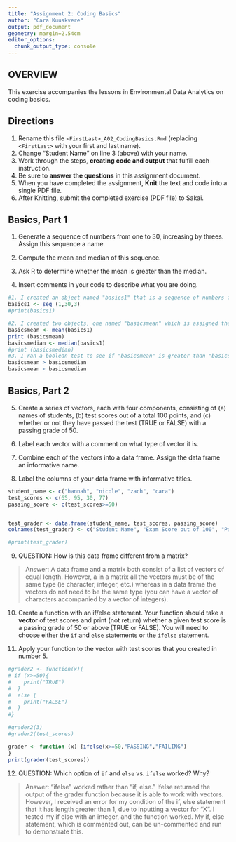 ```yaml
---
title: "Assignment 2: Coding Basics"
author: "Cara Kuuskvere"
output: pdf_document
geometry: margin=2.54cm
editor_options: 
  chunk_output_type: console
---
```


## OVERVIEW

This exercise accompanies the lessons in Environmental Data Analytics on coding basics.

## Directions

1.  Rename this file `<FirstLast>_A02_CodingBasics.Rmd` (replacing `<FirstLast>` with your first and last name).
2.  Change "Student Name" on line 3 (above) with your name.
3.  Work through the steps, **creating code and output** that fulfill each instruction.
4.  Be sure to **answer the questions** in this assignment document.
5.  When you have completed the assignment, **Knit** the text and code into a single PDF file.
6.  After Knitting, submit the completed exercise (PDF file) to Sakai.

## Basics, Part 1

1.  Generate a sequence of numbers from one to 30, increasing by threes. Assign this sequence a name.

2.  Compute the mean and median of this sequence.

3.  Ask R to determine whether the mean is greater than the median.

4.  Insert comments in your code to describe what you are doing.

```r
#1. I created an object named "basics1" that is a sequence of numbers from 1 to 30 increasing by 3's. I then printed this sequence (and commented this action out) to review its outputs and check my work. 
basics1 <- seq (1,30,3)
#print(basics1)

#2. I created two objects, one named "basicsmean" which is assigned the mean value of the sequence "basics1". I then created a "basicsmedian" object, which is assigned the value fo the median of the sequence "basics1." I printed each of these to see their values, which I commented out since that was not requested. 
basicsmean <- mean(basics1)
print (basicsmean)
basicsmedian <- median(basics1)
#print (basicsmedian)
#3. I ran a boolean test to see if "basicsmean" is greater than "basicsmedian", and this returned the value of false. I also ran the boolean to see if the mean is less than the median, which also returned false -- therefore, the values are equal. 
basicsmean > basicsmedian
basicsmean < basicsmedian
```

## Basics, Part 2

5.  Create a series of vectors, each with four components, consisting of (a) names of students, (b) test scores out of a total 100 points, and (c) whether or not they have passed the test (TRUE or FALSE) with a passing grade of 50.

6.  Label each vector with a comment on what type of vector it is.

7.  Combine each of the vectors into a data frame. Assign the data frame an informative name.

8.  Label the columns of your data frame with informative titles.

```r
student_name <- c("hannah", "nicole", "zach", "cara")
test_scores <- c(65, 95, 30, 77)
passing_score <- c(test_scores>=50)


test_grader <- data.frame(student_name, test_scores, passing_score)
colnames(test_grader) <- c("Student Name", "Exam Score out of 100", "Passing?")

#print(test_grader)


```

9.  QUESTION: How is this data frame different from a matrix?

> Answer: A data frame and a matrix both consist of a list of vectors of equal length. However, a in a matrix all the vectors must be of the same type (ie character, integer, etc.) whereas in a data frame the vectors do not need to be the same type (you can have a vector of characters accompanied by a vector of integers). 

10. Create a function with an if/else statement. Your function should take a **vector** of test scores and print (not return) whether a given test score is a passing grade of 50 or above (TRUE or FALSE). You will need to choose either the `if` and `else` statements or the `ifelse` statement. 

11. Apply your function to the vector with test scores that you created in number 5.

```r
#grader2 <- function(x){
# if (x>=50){
#    print("TRUE")
#  }
#  else {
#    print("FALSE")
#  }
#}

#grader2(3)
#grader2(test_scores)

grader <- function (x) {ifelse(x>=50,"PASSING","FAILING")
}
print(grader(test_scores))
```

12. QUESTION: Which option of `if` and `else` vs. `ifelse` worked? Why?

> Answer: "ifelse" worked rather than "if, else." Ifelse returned the output of the grader function because it is able to work with vectors. However, I received an error for my condition of the if, else statement that it has length greater than 1, due to inputting a vector for "X". I tested my if else with an integer, and the function worked. My if, else statement, which is commented out, can be un-commented and run to demonstrate this. 